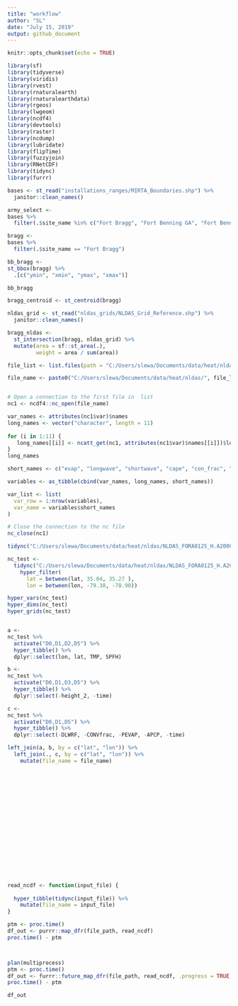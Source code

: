 ```yaml
---
title: "workflow"
author: "SL"
date: "July 15, 2019"
output: github_document
---
```


```r
knitr::opts_chunk$set(echo = TRUE)

library(sf)
library(tidyverse)
library(viridis)
library(rvest)
library(rnaturalearth)
library(rnaturalearthdata)
library(rgeos)
library(lwgeom)
library(ncdf4)
library(devtools)
library(raster)
library(ncdump)
library(lubridate)
library(flipTime)
library(fuzzyjoin)
library(RNetCDF)
library(tidync)
library(furrr)
```

```r

bases <- st_read("installations_ranges/MIRTA_Boundaries.shp") %>% 
  janitor::clean_names()

army_select <-
bases %>% 
  filter(.$site_name %in% c("Fort Bragg", "Fort Benning GA", "Fort Benning", "Fort Campbell" ))

bragg <-
bases %>% 
  filter(.$site_name == "Fort Bragg")

bb_bragg <-
st_bbox(bragg) %>% 
  .[c("ymin", "xmin", "ymax", "xmax")]

bb_bragg

bragg_centroid <- st_centroid(bragg)

```

```r
nldas_grid <- st_read("nldas_grids/NLDAS_Grid_Reference.shp") %>% 
  janitor::clean_names()

bragg_nldas <-
  st_intersection(bragg, nldas_grid) %>% 
  mutate(area = sf::st_area(.),
         weight = area / sum(area))

```

```r

file_list <- list.files(path = "C:/Users/slewa/Documents/data/heat/nldas", pattern = "^.*\\.(nc4|NC4|Nc4|Nc4)$")

file_name <- paste0("C:/Users/slewa/Documents/data/heat/nldas/", file_list[1])


# Open a connection to the first file in  list
nc1 <- ncdf4::nc_open(file_name)

var_names <- attributes(nc1$var)$names
long_names <- vector("character", length = 11)
  
for (i in 1:11) {
   long_names[[i]] <- ncatt_get(nc1, attributes(nc1$var)$names[[i]])$long_name
}
long_names

short_names <- c("evap", "longwave", "shortwave", "cape", "con_frac", "precip", "sp_humid", "merid_wind", "zonal_wind", "temperature", "pressure")

variables <- as_tibble(cbind(var_names, long_names, short_names))

var_list <- list(
  var_row = 1:nrow(variables),          
  var_name = variables$short_names
)

# Close the connection to the nc file
nc_close(nc1)
```

```r

tidync("C:/Users/slewa/Documents/data/heat/nldas/NLDAS_FORA0125_H.A20000101.0000.002.grb.SUB.nc4") %>% activate(grid_identifier) %>% hyper_tibble()

nc_test <-
  tidync("C:/Users/slewa/Documents/data/heat/nldas/NLDAS_FORA0125_H.A20000101.0000.002.grb.SUB.nc4") %>%    
    hyper_filter(
      lat = between(lat, 35.04, 35.27 ),
      lon = between(lon, -79.38, -78.90)) 

hyper_vars(nc_test)
hyper_dims(nc_test)
hyper_grids(nc_test)


a <-
nc_test %>% 
  activate("D0,D1,D2,D5") %>% 
  hyper_tibble() %>% 
  dplyr::select(lon, lat, TMP, SPFH)

b <-
nc_test %>% 
  activate("D0,D1,D3,D5") %>% 
  hyper_tibble() %>% 
  dplyr::select(-height_2, -time)

c <- 
nc_test %>% 
  activate("D0,D1,D5") %>% 
  hyper_tibble() %>% 
  dplyr::select(-DLWRF, -CONVfrac, -PEVAP, -APCP, -time)

left_join(a, b, by = c("lat", "lon")) %>% 
  left_join(., c, by = c("lat", "lon")) %>% 
    mutate(file_name = file_name)



















read_ncdf <- function(input_file) {
  
  hyper_tibble(tidync(input_file)) %>% 
    mutate(file_name = input_file)
}

ptm <- proc.time()
df_out <- purrr::map_dfr(file_path, read_ncdf) 
proc.time() - ptm



plan(multiprocess)
ptm <- proc.time()
df_out <- furrr::future_map_dfr(file_path, read_ncdf, .progress = TRUE) 
proc.time() - ptm

df_out
```

